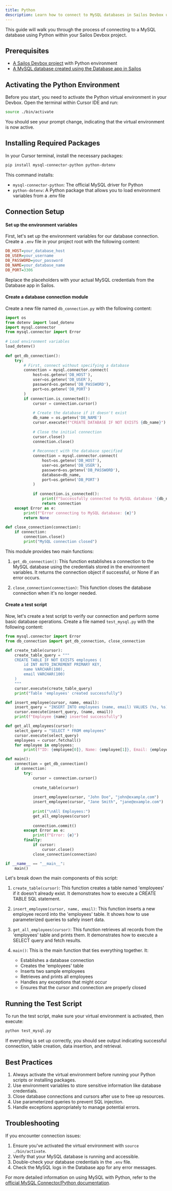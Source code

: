 ```yaml
---
title: Python
description: Learn how to connect to MySQL databases in Sailos Devbox using Python
---
```


This guide will walk you through the process of connecting to a MySQL database using Python within your Sailos Devbox project.

## Prerequisites

- [A Sailos Devbox project](/docs/guides/fundamentals/create-a-project) with Python environment
- [A MySQL database created using the Database app in Sailos](./)

## Activating the Python Environment

Before you start, you need to activate the Python virtual environment in your Devbox. Open the terminal within Cursor IDE and run:

```bash
source ./bin/activate
```

You should see your prompt change, indicating that the virtual environment is now active.

## Installing Required Packages

In your Cursor terminal, install the necessary packages:

```bash
pip install mysql-connector-python python-dotenv
```

This command installs:
- `mysql-connector-python`: The official MySQL driver for Python
- `python-dotenv`: A Python package that allows you to load environment variables from a .env file

## Connection Setup

<div className='steps [&_h4]:step'>

#### Set up the environment variables

First, let's set up the environment variables for our database connection. Create a `.env` file in your project root with the following content:

```ini title=".env"
DB_HOST=your_database_host
DB_USER=your_username
DB_PASSWORD=your_password
DB_NAME=your_database_name
DB_PORT=3306
```

Replace the placeholders with your actual MySQL credentials from the Database app in Sailos.

#### Create a database connection module

Create a new file named `db_connection.py` with the following content:

```python title="db_connection.py"
import os
from dotenv import load_dotenv
import mysql.connector
from mysql.connector import Error
 
# Load environment variables
load_dotenv()
 
def get_db_connection():
    try:
        # First, connect without specifying a database
        connection = mysql.connector.connect(
            host=os.getenv('DB_HOST'),
            user=os.getenv('DB_USER'),
            password=os.getenv('DB_PASSWORD'),
            port=os.getenv('DB_PORT')
        )
        if connection.is_connected():
            cursor = connection.cursor()
            
            # Create the database if it doesn't exist
            db_name = os.getenv('DB_NAME')
            cursor.execute(f"CREATE DATABASE IF NOT EXISTS {db_name}")
            
            # Close the initial connection
            cursor.close()
            connection.close()
            
            # Reconnect with the database specified
            connection = mysql.connector.connect(
                host=os.getenv('DB_HOST'),
                user=os.getenv('DB_USER'),
                password=os.getenv('DB_PASSWORD'),
                database=db_name,
                port=os.getenv('DB_PORT')
            )
            
            if connection.is_connected():
                print(f"Successfully connected to MySQL database '{db_name}'")
                return connection
    except Error as e:
        print(f"Error connecting to MySQL database: {e}")
        return None
 
def close_connection(connection):
    if connection:
        connection.close()
        print("MySQL connection closed")
```

This module provides two main functions:

1. `get_db_connection()`: This function establishes a connection to the MySQL database using the credentials stored in the environment variables. It returns the connection object if successful, or None if an error occurs.

2. `close_connection(connection)`: This function closes the database connection when it's no longer needed.

#### Create a test script

Now, let's create a test script to verify our connection and perform some basic database operations. Create a file named `test_mysql.py` with the following content:

```python title="test_mysql.py"
from mysql.connector import Error
from db_connection import get_db_connection, close_connection

def create_table(cursor):
    create_table_query = """
    CREATE TABLE IF NOT EXISTS employees (
        id INT AUTO_INCREMENT PRIMARY KEY,
        name VARCHAR(100),
        email VARCHAR(100)
    )
    """
    cursor.execute(create_table_query)
    print("Table 'employees' created successfully")

def insert_employee(cursor, name, email):
    insert_query = "INSERT INTO employees (name, email) VALUES (%s, %s)"
    cursor.execute(insert_query, (name, email))
    print(f"Employee {name} inserted successfully")

def get_all_employees(cursor):
    select_query = "SELECT * FROM employees"
    cursor.execute(select_query)
    employees = cursor.fetchall()
    for employee in employees:
        print(f"ID: {employee[0]}, Name: {employee[1]}, Email: {employee[2]}")

def main():
    connection = get_db_connection()
    if connection:
        try:
            cursor = connection.cursor()
            
            create_table(cursor)
            
            insert_employee(cursor, "John Doe", "john@example.com")
            insert_employee(cursor, "Jane Smith", "jane@example.com")
            
            print("\nAll Employees:")
            get_all_employees(cursor)
            
            connection.commit()
        except Error as e:
            print(f"Error: {e}")
        finally:
            if cursor:
                cursor.close()
            close_connection(connection)

if __name__ == "__main__":
    main()
```

Let's break down the main components of this script:

1. `create_table(cursor)`: This function creates a table named 'employees' if it doesn't already exist. It demonstrates how to execute a CREATE TABLE SQL statement.

2. `insert_employee(cursor, name, email)`: This function inserts a new employee record into the 'employees' table. It shows how to use parameterized queries to safely insert data.

3. `get_all_employees(cursor)`: This function retrieves all records from the 'employees' table and prints them. It demonstrates how to execute a SELECT query and fetch results.

4. `main()`: This is the main function that ties everything together. It:
   - Establishes a database connection
   - Creates the 'employees' table
   - Inserts two sample employees
   - Retrieves and prints all employees
   - Handles any exceptions that might occur
   - Ensures that the cursor and connection are properly closed

</div>

## Running the Test Script

To run the test script, make sure your virtual environment is activated, then execute:

```bash
python test_mysql.py
```

If everything is set up correctly, you should see output indicating successful connection, table creation, data insertion, and retrieval.

## Best Practices

1. Always activate the virtual environment before running your Python scripts or installing packages.
2. Use environment variables to store sensitive information like database credentials.
3. Close database connections and cursors after use to free up resources.
4. Use parameterized queries to prevent SQL injection.
5. Handle exceptions appropriately to manage potential errors.

## Troubleshooting

If you encounter connection issues:

1. Ensure you've activated the virtual environment with `source ./bin/activate`.
2. Verify that your MySQL database is running and accessible.
3. Double-check your database credentials in the `.env` file.
4. Check the MySQL logs in the Database app for any error messages.

For more detailed information on using MySQL with Python, refer to the [official MySQL Connector/Python documentation](https://dev.mysql.com/doc/connector-python/en/).